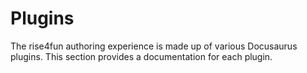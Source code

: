 # Plugins

The rise4fun authoring experience is made up of various Docusaurus plugins.
This section provides a documentation for each plugin.
